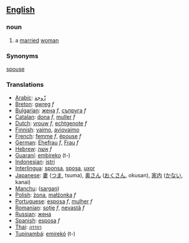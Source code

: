 ==[[English]]==
===noun===
# a [[marry|married]] [[woman]]

===Synonyms===
[[spouse]]

===Translations===
*[[Arabic]]: [[زّوجة]]
*[[Breton]]: [[gwreg]] ''f''
*[[Bulgarian]]: [[жена]] ''f'', [[съпруга]] ''f''
*[[Catalan]]: [[dona]] ''f'', [[muller]] ''f''
*[[Dutch]]: [[vrouw]] ''f'', [[echtgenote]] ''f''
*[[Finnish]]: [[vaimo]], [[aviovaimo]]
*[[French]]: [[femme]] ''f'', [[épouse]] ''f''
*[[German]]: [[Ehefrau]] ''f'', [[Frau]] ''f''
*[[Hebrew]]: [[אשה]] ''f''
*[[Guaraní]]: [[embireko]] (t-)
*[[Indonesian]]: [[istri]]
*[[Interlingua]]: [[sponsa]], [[sposa]], [[uxor]]
*[[Japanese]]: [[妻]] ([[つま]], tsuma), [[奥さん]] ([[おくさん]], okusan), [[家内]] ([[かない]], kanai)
*[[Manchu]]: ([[sargan]])
*[[Polish]]: [[żona]], [[małżonka]] ''f''
*[[Portuguese]]: [[esposa]] ''f'', [[mulher]] ''f''
*[[Romanian]]: [[soţie]] ''f'', [[nevastă]] ''f''
*[[Russian]]: [[жена]]
*[[Spanish]]: [[esposa]] ''f''
*[[Thai]]: [[ภรรยา]]
*[[Tupinambá]]: [[emirekó]] (t-)